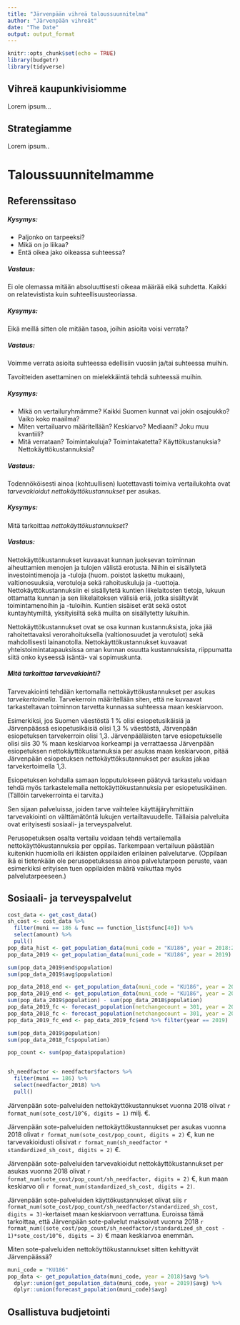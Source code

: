 ```yaml
---
title: "Järvenpään vihreä taloussuunnitelma"
author: "Järvenpään vihreät"
date: "The Date"
output: output_format
---
```


```r
knitr::opts_chunk$set(echo = TRUE)
library(budgetr)
library(tidyverse)
```

## Vihreä kaupunkivisiomme

Lorem ipsum...

## Strategiamme

Lorem ipsum..

# Taloussuunnitelmamme

## Referenssitaso

##### Kysymys:

- Paljonko on tarpeeksi?
- Mikä on jo liikaa?
- Entä oikea jako oikeassa suhteessa?

##### Vastaus:

Ei ole olemassa mitään absoluuttisesti oikeaa määrää eikä suhdetta. Kaikki on relatevistista kuin suhteellisuusteoriassa.

##### Kysymys:

Eikä meillä sitten ole mitään tasoa, joihin asioita voisi verrata?

##### Vastaus:

Voimme verrata asioita suhteessa edellisiin vuosiin ja/tai suhteessa muihin.

Tavoitteiden asettaminen on mielekkäintä tehdä suhteessä muihin.

##### Kysymys:

- Mikä on vertailuryhmämme? Kaikki Suomen kunnat vai jokin osajoukko? Vaiko koko maailma?
- Miten vertailuarvo määritellään? Keskiarvo? Mediaani? Joku muu kvantiili?
- Mitä verrataan? Toimintakuluja? Toimintakatetta? Käyttökustanuksia? Nettokäyttökustannuksia?

##### Vastaus:

Todennököisesti ainoa (kohtuullisen) luotettavasti toimiva vertailukohta ovat *tarvevakioidut* *nettokäyttökustannukset* per asukas.

##### Kysymys:

Mitä tarkoittaa *nettokäyttökustannukset*?

##### Vastaus:

Nettokäyttökustannukset kuvaavat kunnan juoksevan toiminnan aiheuttamien menojen ja tulojen välistä erotusta. 
Niihin ei sisällytetä investointimenoja ja -tuloja (huom. poistot laskettu mukaan), valtionosuuksia, verotuloja sekä rahoituskuluja ja -tuottoja. 
Nettokäyttökustannuksiin ei sisällytetä kuntien liikelaitosten tietoja, lukuun ottamatta kunnan ja sen liikelaitoksen välisiä eriä, jotka sisältyvät toimintamenoihin ja -tuloihin. 
Kuntien sisäiset erät sekä ostot kuntayhtymiltä, yksityisiltä sekä muilta on sisällytetty lukuihin.

Nettokäyttökustannukset ovat se osa kunnan kustannuksista, joka jää rahoitettavaksi verorahoituksella (valtionosuudet ja verotulot) sekä mahdollisesti lainanotolla. 
Nettokäyttökustannukset kuvaavat yhteistoimintatapauksissa oman kunnan osuutta kustannuksista, riippumatta siitä onko kyseessä isäntä- vai sopimuskunta.

##### Mitä tarkoittaa *tarvevakiointi*?

Tarvevakiointi tehdään kertomalla nettokäyttökustannukset per asukas *tarvekertoimella*. Tarvekerroin määritellään siten, että ne kuvaavat tarkasteltavan toiminnon tarvetta kunnassa suhteessa maan keskiarvoon.

Esimerkiksi, jos Suomen väestöstä 1 % olisi esiopetusikäisiä ja Järvenpäässä esiopetusikäisiä olisi 1,3 % väestöstä, Järvenpään esiopetuksen tarvekerroin olisi 1,3. Järvenpääläisten tarve esiopetukselle olisi siis 30 % maan keskiarvoa korkeampi ja verrattaessa Järvenpään esiopetuksen nettokäyttökustannuksia per asukas maan keskiarvoon, pitää Järvenpään esiopetuksen nettokäyttöksutannukset per asukas jakaa tarvekertoimella 1,3.

Esiopetuksen kohdalla samaan lopputulokseen päätyvä tarkastelu voidaan tehdä myös tarkastelemalla nettokäyttökustannuksia per esiopetusikäinen. (Tällöin tarvekerrointa ei tarvita.)

Sen sijaan palveluissa, joiden tarve vaihtelee käyttäjäryhmittäin tarvevakiointi on välttämätöntä lukujen vertailtavuudelle. Tällaisia palveluita ovat erityisesti sosiaali- ja terveyspalvelut.

Perusopetuksen osalta vertailu voidaan tehdä vertailemalla nettokäyttökustannuksia per oppilas. Tarkempaan vertailuun päästään kuitenkin huomiolla eri ikäisten oppilaiden erilainen palvelutarve. (Oppilaan ikä ei tietenkään ole perusopetuksessa ainoa palvelutarpeen peruste, vaan esimerkiksi erityisen tuen oppilaiden määrä vaikuttaa myös palvelutarpeeseen.)

## Sosiaali- ja terveyspalvelut

```r
cost_data <- get_cost_data()
sh_cost <- cost_data %>%
  filter(muni == 186 & func == function_list$func[40]) %>%
  select(amount) %>%
  pull()
pop_data_hist <- get_population_data(muni_code = "KU186", year = 2018:2019)
pop_data_2019 <- get_population_data(muni_code = "KU186", year = 2019)

sum(pop_data_2019$end$population)
sum(pop_data_2019$avg$population)

pop_data_2018_end <- get_population_data(muni_code = "KU186", year = 2018)$end
pop_data_2019_end <- get_population_data(muni_code = "KU186", year = 2019)$end
sum(pop_data_2019$population) - sum(pop_data_2018$population)
pop_data_2019_fc <- forecast_population(netchangecount = 301, year = 2018)$end %>% filter(year == 2019)
pop_data_2018_fc <- forecast_population(netchangecount = 301, year = 2017)$end %>% filter(year == 2018)
pop_data_2019_fc_end <- pop_data_2019_fc$end %>% filter(year == 2019)

sum(pop_data_2019$population)
sum(pop_data_2018_fc$population)

pop_count <- sum(pop_data$population)


sh_needfactor <- needfactor$factors %>% 
  filter(muni == 186) %>% 
  select(needfactor_2018) %>%
  pull()

```

Järvenpään sote-palveluiden nettokäyttökustannukset vuonna 2018 olivat `r format_num(sote_cost/10^6, digits = 1)` milj. €.

Järvenpään sote-palveluiden nettokäyttökustannukset per asukas vuonna 2018 olivat `r format_num(sote_cost/pop_count, digits = 2)` €, kun ne tarvevakioidusti olisivat  `r format_num(sh_needfactor * standardized_sh_cost, digits = 2)` €.

Järvenpään sote-palveluiden tarvevakioidut nettokäyttökustannukset per asukas vuonna 2018 olivat `r format_num(sote_cost/pop_count/sh_needfactor, digits = 2)` €, kun maan keskiarvo oli `r format_num(standardized_sh_cost, digits = 2)`.

Järvenpään sote-palveluiden käyttökustannukset olivat siis `r format_num(sote_cost/pop_count/sh_needfactor/standardized_sh_cost, digits = 3)`-kertaiset maan keskiarvoon verrattuna. Euroissa tämä tarkoittaa, että Järvenpään sote-palvelut maksoivat vuonna 2018 `r format_num((sote_cost/pop_count/sh_needfactor/standardized_sh_cost - 1)*sote_cost/10^6, digits = 3)` € maan keskiarvoa enemmän.

Miten sote-palveluiden nettoköyttökustannukset sitten kehittyvät Järvenpäässä?


```r
muni_code = "KU186"
pop_data <- get_population_data(muni_code, year = 2018)$avg %>%
  dplyr::union(get_population_data(muni_code, year = 2019)$avg) %>%
  dplyr::union(forecast_population(muni_code)$avg)

```

## Osallistuva budjetointi
